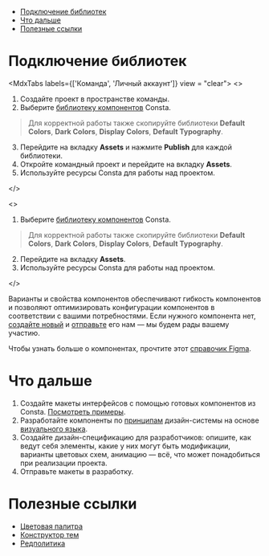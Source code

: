 
<MdxMenu>

- [Подключение библиотек](#подключение-библиотек)
- [Что дальше](#что-дальше)
- [Полезные ссылки](#полезные-ссылки)

</MdxMenu>

# Подключение библиотек

<MdxTabs labels={['Команда', 'Личный аккаунт']} view = "clear">
<>

1. Создайте проект в пространстве команды.
2. Выберите [библиотеку компонентов](https://www.figma.com/@consta) Consta.

> Для корректной работы также скопируйте библиотеки **Default Colors**, **Dark Colors**, **Display Colors**, **Default Typography**.

3. Перейдите на вкладку **Assets** и нажмите **Publish** для каждой библиотеки.
4. Откройте командный проект и перейдите на вкладку **Assets**.
5. Используйте ресурсы Consta для работы над проектом.

</>

<>

1. Выберите [библиотеку компонентов](https://www.figma.com/@consta) Consta.

> Для корректной работы также скопируйте библиотеки **Default Colors**, **Dark Colors**, **Display Colors**, **Default Typography**.

2. Перейдите на вкладку **Assets**.
3. Используйте ресурсы Consta для работы над проектом.

</>
</MdxTabs>

Варианты и свойства компонентов обеспечивают гибкость компонентов и позволяют оптимизировать конфигурации компонентов в соответствии с вашими потребностями. Если нужного компонента нет, [создайте новый](##LIBS.LIB.STAND/lib:portal/stand:contributers-componentguide) и [отправьте](##LIBS.LIB.STAND/lib:portal/stand:contributers-addcomponent) его нам — мы будем рады вашему участию.

Чтобы узнать больше о компонентах, прочтите этот [справочик Figma](https://help.figma.com/hc/en-us/articles/5579474826519-Explore-component-properties).

# Что дальше

1. Создайте макеты интерфейсов с помощью готовых компонентов из Consta. [Посмотреть примеры](https://www.figma.com/community/file/997586644523081587).
2. Разработайте компоненты по [принципам](##LIBS.LIB.STAND/lib:portal/stand:startwork-aboutconsta) дизайн-системы на основе [визуального языка](##LIBS.LIB.STAND/lib:portal/stand:startwork-visualstyle).
3. Создайте дизайн-спецификацию для разработчиков: опишите, как ведут себя элементы, какие у них могут быть модификации, варианты цветовых схем, анимацию — всё, что может понадобиться при реализации проекта.
4. Отправьте макеты в разработку.

# Полезные ссылки

- [Цветовая палитра](##LIBS.LIB.STAND/lib:portal/stand:colorpalette)
- [Конструктор тем](##LIBS.LIB.STAND/lib:portal/stand:themeconstuctor)
- [Редполитика](##LIBS.LIB.STAND/lib:portal/stand:guidelines-editorialpolicy)
